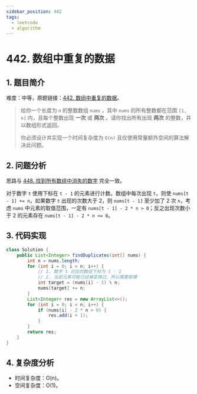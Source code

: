 ```yaml
---
sidebar_position: 442
tags:
  - leetcode
  - algorithm
---
```


# 442. 数组中重复的数据

## 1. 题目简介

难度：中等，原题链接：[442. 数组中重复的数据](https://leetcode.cn/problems/find-all-duplicates-in-an-array/)。

> 给你一个长度为 `n` 的整数数组 `nums` ，其中 `nums` 的所有整数都在范围 `[1, n]` 内，且每个整数出现 **一次** 或 **两次** 。请你找出所有出现 **两次** 的整数，并以数组形式返回。
>
> 你必须设计并实现一个时间复杂度为 `O(n)` 且仅使用常量额外空间的算法解决此问题。

## 2. 问题分析

思路与 [448. 找到所有数组中消失的数字](./leetcode-448.mdx) 完全一致。

对于数字 `t` 使用下标在 `t - 1` 的元素进行计数。数组中每次出现 `t`，则使 `nums[t - 1] += n`，如果数字 `t` 出现的次数大于 2，则 `nums[t - 1]` 至少加了 2 次 `n`，考虑 `nums` 中元素的取值范围，一定有 `nums[t - 1] - 2 * n > 0`；反之出现次数小于 2 的元素存在 `nums[t - 1] - 2 * n <= 0`。

## 3. 代码实现

```java
class Solution {
    public List<Integer> findDuplicates(int[] nums) {
        int n = nums.length;
        for (int i = 0; i < n; i++) {
            // 1. 数字 t 对应的数组下标为 t - 1
            // 2. 当前元素可能已经被变换过，所以需要取模
            int target = (nums[i] - 1) % n;
            nums[target] += n;
        }
        List<Integer> res = new ArrayList<>();
        for (int i = 0; i < n; i++) {
            if (nums[i] - 2 * n > 0) {
                res.add(i + 1);
            }
        }
        return res;
    }
}
```

## 4. 复杂度分析

- 时间复杂度：O(n)。
- 空间复杂度：O(1)。